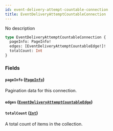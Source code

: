 ```yaml
---
id: event-delivery-attempt-countable-connection
title: EventDeliveryAttemptCountableConnection
---
```



No description

```graphql
type EventDeliveryAttemptCountableConnection {
  pageInfo: PageInfo!
  edges: [EventDeliveryAttemptCountableEdge!]!
  totalCount: Int
}
```


### Fields

#### `pageInfo` ([`PageInfo`](../../../developer/api-reference/objects/page-info))

Pagination data for this connection.


#### `edges` ([`EventDeliveryAttemptCountableEdge`](../../../developer/api-reference/objects/event-delivery-attempt-countable-edge))




#### `totalCount` ([`Int`](../../../developer/api-reference/scalars/int))

A total count of items in the collection.




